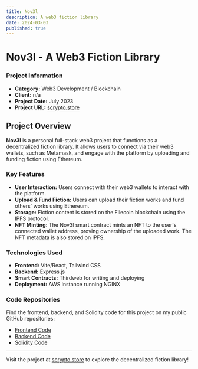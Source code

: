```yaml
---
title: Nov3l
description: A web3 fiction library
date: 2024-03-03
published: true
---
```


# Nov3l - A Web3 Fiction Library

### Project Information
- **Category:** Web3 Development / Blockchain
- **Client:** n/a
- **Project Date:** July 2023
- **Project URL:** [scrypto.store](https://scrypto.store)

## Project Overview
**Nov3l** is a personal full-stack web3 project that functions as a decentralized fiction library. It allows users to connect via their web3 wallets, such as Metamask, and engage with the platform by uploading and funding fiction using Ethereum.

### Key Features
- **User Interaction:** Users connect with their web3 wallets to interact with the platform.
- **Upload & Fund Fiction:** Users can upload their fiction works and fund others' works using Ethereum.
- **Storage:** Fiction content is stored on the Filecoin blockchain using the IPFS protocol.
- **NFT Minting:** The Nov3l smart contract mints an NFT to the user's connected wallet address, proving ownership of the uploaded work. The NFT metadata is also stored on IPFS.

### Technologies Used
- **Frontend:** Vite/React, Tailwind CSS
- **Backend:** Express.js
- **Smart Contracts:** Thirdweb for writing and deploying
- **Deployment:** AWS instance running NGINX

### Code Repositories
Find the frontend, backend, and Solidity code for this project on my public GitHub repositories:
- [Frontend Code](https://github.com/yourusername/frontend-repo)
- [Backend Code](https://github.com/yourusername/backend-repo)
- [Solidity Code](https://github.com/yourusername/solidity-repo)

---

Visit the project at [scrypto.store](https://scrypto.store) to explore the decentralized fiction library!